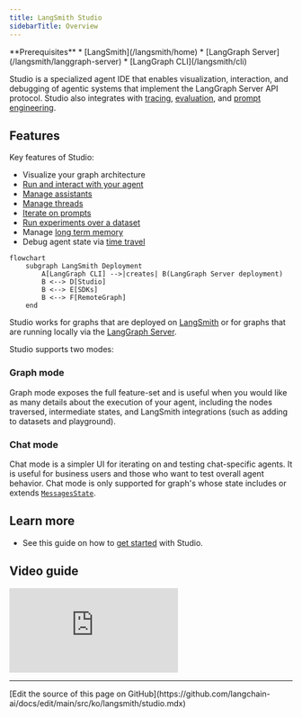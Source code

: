 ```yaml
---
title: LangSmith Studio
sidebarTitle: Overview
---
```


<Info>
**Prerequisites**
* [LangSmith](/langsmith/home)
* [LangGraph Server](/langsmith/langgraph-server)
* [LangGraph CLI](/langsmith/cli)
</Info>

Studio is a specialized agent IDE that enables visualization, interaction, and debugging of agentic systems that implement the LangGraph Server API protocol. Studio also integrates with [tracing](/langsmith/observability-concepts), [evaluation](/langsmith/evaluation), and [prompt engineering](/langsmith/prompt-engineering).

## Features

Key features of Studio:

* Visualize your graph architecture
* [Run and interact with your agent](/langsmith/use-studio#run-application)
* [Manage assistants](/langsmith/use-studio#manage-assistants)
* [Manage threads](/langsmith/use-studio#manage-threads)
* [Iterate on prompts](/langsmith/observability-studio)
* [Run experiments over a dataset](/langsmith/observability-studio#run-experiments-over-a-dataset)
* Manage [long term memory](/oss/python/concepts/memory)
* Debug agent state via [time travel](/oss/python/langgraph/use-time-travel)

```mermaid
flowchart
    subgraph LangSmith Deployment
        A[LangGraph CLI] -->|creates| B(LangGraph Server deployment)
        B <--> D[Studio]
        B <--> E[SDKs]
        B <--> F[RemoteGraph]
    end
```

Studio works for graphs that are deployed on [LangSmith](/langsmith/deployment-quickstart) or for graphs that are running locally via the [LangGraph Server](/langsmith/local-server).

Studio supports two modes:

### Graph mode

Graph mode exposes the full feature-set and is useful when you would like as many details about the execution of your agent, including the nodes traversed, intermediate states, and LangSmith integrations (such as adding to datasets and playground).

### Chat mode

Chat mode is a simpler UI for iterating on and testing chat-specific agents. It is useful for business users and those who want to test overall agent behavior. Chat mode is only supported for graph's whose state includes or extends [`MessagesState`](/oss/python/langgraph/use-graph-api#messagesstate).

## Learn more

* See this guide on how to [get started](/langsmith/quick-start-studio) with Studio.

## Video guide
<iframe
  className="w-full aspect-video rounded-xl"
  src="https://www.youtube.com/embed/Mi1gSlHwZLM?si=oWCeHQ640zPHoLwn"
  title="YouTube video player"
  frameBorder="0"
  allow="accelerometer; autoplay; clipboard-write; encrypted-media; gyroscope; picture-in-picture"
  allowFullScreen
></iframe>

---

<Callout icon="pen-to-square" iconType="regular">
  [Edit the source of this page on GitHub](https://github.com/langchain-ai/docs/edit/main/src/ko/langsmith/studio.mdx)
</Callout>
